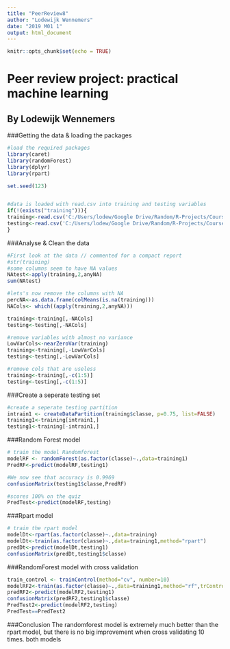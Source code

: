 ---
title: "PeerReview8"
author: "Lodewijk Wennemers"
date: "2019 M01 1"
output: html_document
---

```{r setup, include=FALSE}
knitr::opts_chunk$set(echo = TRUE)
```

# Peer review project: practical machine learning
## By Lodewijk Wennemers

###Getting the data & loading the packages
```{r message=FALSE}
#load the required packages
library(caret)
library(randomForest)
library(dplyr)
library(rpart)

set.seed(123)


#data is loaded with read.csv into training and testing variables
if(!(exists("training"))){
training<-read.csv('C:/Users/lodew/Google Drive/Random/R-Projects/Coursera-datascience-8/pml-training.csv')
testing<-read.csv('C:/Users/lodew/Google Drive/Random/R-Projects/Coursera-datascience-8/pml-testing.csv')
}
```

###Analyse & Clean the data
```{r}
#First look at the data // commented for a compact report
#str(training)
#some columns seem to have NA values
NAtest<-apply(training,2,anyNA)
sum(NAtest)

#lets's now remove the columns with NA
percNA<-as.data.frame(colMeans(is.na(training)))
NACols<- which((apply(training,2,anyNA)))

training<-training[,-NACols]
testing<-testing[,-NACols]

#remove variables with almost no variance
LowVarCols<-nearZeroVar(training)
training<-training[,-LowVarCols]
testing<-testing[,-LowVarCols] 

#remove cols that are useless 
training<-training[,-c(1:5)]
testing<-testing[,-c(1:5)]

```

###Create a seperate testing set
```{r}
#create a seperate testing partition
intrain1 <- createDataPartition(training$classe, p=0.75, list=FALSE)
training1<-training[intrain1,]
testing1<-training[-intrain1,]

```

###Random Forest model
```{r}
# train the model Randomforest
modelRF <- randomForest(as.factor(classe)~.,data=training1)
PredRF<-predict(modelRF,testing1)

#We now see that accuracy is 0.9969
confusionMatrix(testing1$classe,PredRF)

#scores 100% on the quiz
PredTest<-predict(modelRF,testing)
```


###Rpart model
```{r}
# train the rpart model
modelDt<-rpart(as.factor(classe)~.,data=training)
modelDt<-train(as.factor(classe)~.,data=training1,method="rpart")
predDt<-predict(modelDt,testing1)
confusionMatrix(predDt,testing1$classe)
```

###RandomForest model with cross validation
```{r}
train_control <- trainControl(method="cv", number=10)
modelRF2<-train(as.factor(classe)~.,data=training1,method="rf",trControl=train_control)
predRF2<-predict(modelRF2,testing1)
confusionMatrix(predRF2,testing1$classe)
PredTest2<-predict(modelRF2,testing)
PredTest==PredTest2
```
###Conclusion
The randomforest model is extremely much better than the rpart model, but there is no big improvement when cross validating 10 times. both models 
